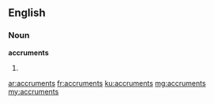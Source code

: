 ==English==

===Noun===
'''accruments'''

# {{plural of|accrument}}

[[ar:accruments]]
[[fr:accruments]]
[[ku:accruments]]
[[mg:accruments]]
[[my:accruments]]